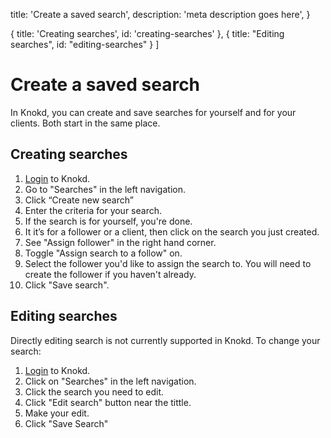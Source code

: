 
  title: 'Create a saved search',
  description:
    'meta description goes here',
}

  { title: 'Creating searches', id: 'creating-searches' },
  { title: "Editing searches", id: "editing-searches" }
]

<HeroPattern />

# Create a saved search

In Knokd, you can create and save searches for yourself and for your clients. Both start in the same place.

## Creating searches

1. [Login](https://www.knokd.com/login) to Knokd.
2. Go to "Searches" in the left navigation.
3. Click “Create new search”
4. Enter the criteria for your search. 
5. If the search is for yourself, you're done.
6. It it’s for a follower or a client, then click on the search you just created.
7. See "Assign follower" in the right hand corner.
8. Toggle "Assign search to a follow" on.
9. Select the follower you'd like to assign the search to. You will need to create the follower if you haven't already.
10. Click "Save search".

## Editing searches

Directly editing search is not currently supported in Knokd. To change your search:

1. [Login](https://www.knokd.com/login) to Knokd.
2. Click on "Searches" in the left navigation.
3. Click the search you need to edit.
4. Click "Edit search" button near the tittle.
5. Make your edit.
6. Click "Save Search"
